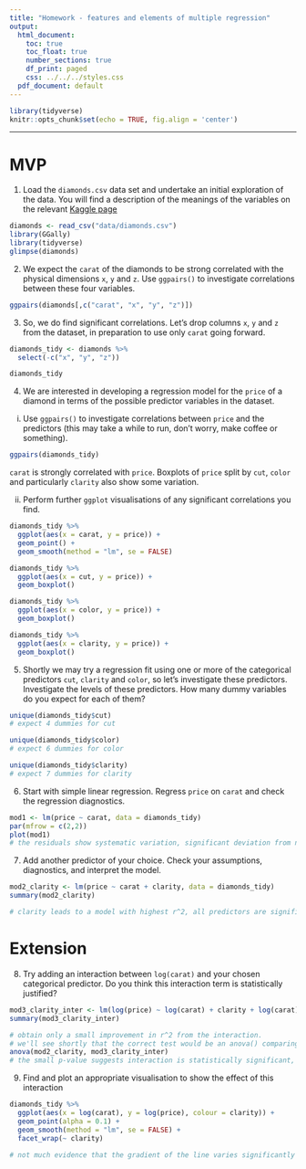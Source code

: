 ```yaml
---
title: "Homework - features and elements of multiple regression"
output:
  html_document:
    toc: true
    toc_float: true
    number_sections: true
    df_print: paged
    css: ../../../styles.css
  pdf_document: default
---
```


```r
library(tidyverse)
knitr::opts_chunk$set(echo = TRUE, fig.align = 'center')
```

<hr>

# MVP

1. Load the `diamonds.csv` data set and undertake an initial exploration of the data. You will find a description of the meanings of the variables on the relevant [Kaggle page](https://www.kaggle.com/shivam2503/diamonds/)

```r
diamonds <- read_csv("data/diamonds.csv")
library(GGally)
library(tidyverse)
glimpse(diamonds)
```

2. We expect the `carat` of the diamonds to be strong correlated with the physical dimensions `x`, `y` and `z`. Use `ggpairs()` to investigate correlations between these four variables.

```r
ggpairs(diamonds[,c("carat", "x", "y", "z")])
```

3. So, we do find significant correlations. Let's drop columns `x`, `y` and `z` from the dataset, in preparation to use only `carat` going forward.

```r
diamonds_tidy <- diamonds %>%
  select(-c("x", "y", "z"))

diamonds_tidy
```


4. We are interested in developing a regression model for the `price` of a diamond in terms of the possible predictor variables in the dataset. 

  i. Use `ggpairs()` to investigate correlations between `price` and the predictors (this may take a while to run, don't worry, make coffee or something).

```r
ggpairs(diamonds_tidy)
```

`carat` is strongly correlated with `price`. Boxplots of `price` split by `cut`, `color` and particularly `clarity` also show some variation.

  ii. Perform further `ggplot` visualisations of any significant correlations you find.

```r
diamonds_tidy %>%
  ggplot(aes(x = carat, y = price)) +
  geom_point() +
  geom_smooth(method = "lm", se = FALSE)
```
```r
diamonds_tidy %>%
  ggplot(aes(x = cut, y = price)) +
  geom_boxplot()
```

```r
diamonds_tidy %>%
  ggplot(aes(x = color, y = price)) +
  geom_boxplot()
```

```r
diamonds_tidy %>%
  ggplot(aes(x = clarity, y = price)) +
  geom_boxplot()
```


5. Shortly we may try a regression fit using one or more of the categorical predictors `cut`, `clarity` and `color`, so let's investigate these predictors. Investigate the levels of these predictors. How many dummy variables do you expect for each of them?
    
```r
unique(diamonds_tidy$cut)
# expect 4 dummies for cut

unique(diamonds_tidy$color)
# expect 6 dummies for color

unique(diamonds_tidy$clarity)
# expect 7 dummies for clarity
```

 
6. Start with simple linear regression. Regress `price` on `carat` and check the regression diagnostics.

    
```r
mod1 <- lm(price ~ carat, data = diamonds_tidy)
par(mfrow = c(2,2))
plot(mod1)
# the residuals show systematic variation, significant deviation from normality and heteroscedasticity. Oh dear...
```
    

7. Add another predictor of your choice. Check your assumptions, diagnostics, and interpret the model.

```r

mod2_clarity <- lm(price ~ carat + clarity, data = diamonds_tidy)
summary(mod2_clarity)

# clarity leads to a model with highest r^2, all predictors are significant
```



# Extension
    
8. Try adding an interaction between `log(carat)` and your chosen categorical predictor. Do you think this interaction term is statistically justified?

    
```r
mod3_clarity_inter <- lm(log(price) ~ log(carat) + clarity + log(carat):clarity, data = diamonds_tidy)
summary(mod3_clarity_inter)

# obtain only a small improvement in r^2 from the interaction. 
# we'll see shortly that the correct test would be an anova() comparing both models
anova(mod2_clarity, mod3_clarity_inter)
# the small p-value suggests interaction is statistically significant, but the effect is small.
```
    
9. Find and plot an appropriate visualisation to show the effect of this interaction
    
```r
diamonds_tidy %>%
  ggplot(aes(x = log(carat), y = log(price), colour = clarity)) +
  geom_point(alpha = 0.1) +
  geom_smooth(method = "lm", se = FALSE) +
  facet_wrap(~ clarity)

# not much evidence that the gradient of the line varies significantly with clarity
```

